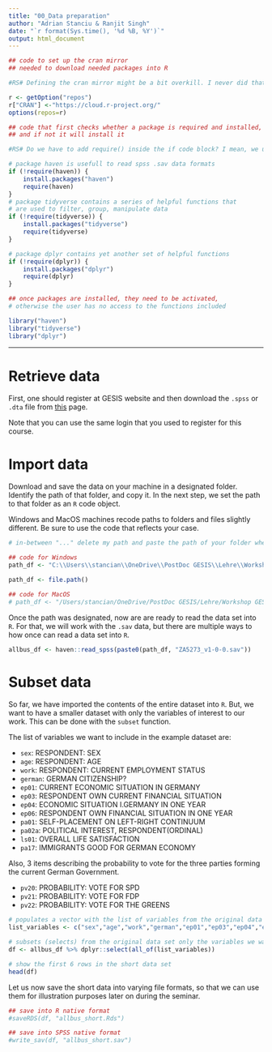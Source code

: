 ```yaml
---
title: "00_Data preparation"
author: "Adrian Stanciu & Ranjit Singh"
date: "`r format(Sys.time(), '%d %B, %Y')`"
output: html_document
---
```


```r
## code to set up the cran mirror
## needed to download needed packages into R

#RS# Defining the cran mirror might be a bit overkill. I never did that one in RStudio ;)

r <- getOption("repos")
r["CRAN"] <-"https://cloud.r-project.org/"
options(repos=r)

## code that first checks whether a package is required and installed,
## and if not it will install it 

#RS# Do we have to add require() inside the if code block? I mean, we use library below anyway to load everything.

# package haven is usefull to read spss .sav data formats
if (!require(haven)) {
    install.packages("haven")
    require(haven)
}
# package tidyverse contains a series of helpful functions that 
# are used to filter, group, manipulate data
if (!require(tidyverse)) {
    install.packages("tidyverse")
    require(tidyverse)
}

# package dplyr contains yet another set of helpful functions
if (!require(dplyr)) {
    install.packages("dplyr")
    require(dplyr)
}

## once packages are installed, they need to be activated,
# otherwise the user has no access to the functions included

library("haven")
library("tidyverse")
library("dplyr")
```

___
# Retrieve data

First, one should register at GESIS website and then download the `.spss` or `.dta` file from [this](https://search.gesis.org/research_data/ZA5273) page.

Note that you can use the same login that you used to register for this course.

# Import data

<!-- #RS# I would suggest we simply put data in the same folder as the .rmd. 
Or into a data folder. That way, we do not need to deal with file paths.

However, if you want to show file paths, consider to use file.path()
path_df <- file.path("C:", "Users", "stancian", "OneDrive", "PostDoc GESIS", "Lehre", "Workshop GESIS", "data")

That way, the path is OS independent
-->

Download and save the data on your machine in a designated folder. Identify the path of that folder, and copy it. In the next step, we set the path to that folder as an `R` code object. 

Windows and MacOS machines recode paths to folders and files slightly different. Be sure to use the code that reflects your case.

```r
# in-between "..." delete my path and paste the path of your folder where the data is stored on your machine

## code for Windows
path_df <- "C:\\Users\\stancian\\OneDrive\\PostDoc GESIS\\Lehre\\Workshop GESIS\\data\\"

path_df <- file.path()

## code for MacOS
# path_df <- "/Users/stancian/OneDrive/PostDoc GESIS/Lehre/Workshop GESIS/data/"

```

Once the path was designated, now are are ready to read the data set into `R`. For that, we will work with the `.sav` data, but there are multiple ways to how once can read a data set into `R`. 

<!---In the code below, we,--->
<!---use the function "read_spss()" from the package "haven"--->
<!---then we attach the designated path to our data with the function paste0()--->
<!---and finally we indicate the full name of the data we want to import into R --->

```r
allbus_df <- haven::read_spss(paste0(path_df, "ZA5273_v1-0-0.sav"))
```

# Subset data

So far, we have imported the contents of the entire dataset into `R`. But, we want to have a smaller dataset with only the variables of interest to our work. This can be done with the `subset` function.

The list of variables we want to include in the example dataset are:

- `sex`: RESPONDENT: SEX
- `age`: RESPONDENT: AGE
- `work`: RESPONDENT: CURRENT EMPLOYMENT STATUS
- `german`: GERMAN CITIZENSHIP?
- `ep01`: CURRENT ECONOMIC SITUATION IN GERMANY
- `ep03`: RESPONDENT OWN CURRENT FINANCIAL SITUATION
- `ep04`: ECONOMIC SITUATION I.GERMANY IN ONE YEAR
- `ep06`: RESPONDENT OWN FINANCIAL SITUATION IN ONE YEAR
- `pa01`: SELF-PLACEMENT ON LEFT-RIGHT CONTINUUM
- `pa02a`: POLITICAL INTEREST, RESPONDENT(ORDINAL)
- `ls01`: OVERALL LIFE SATISFACTION
- `pa17`: IMMIGRANTS GOOD FOR GERMAN ECONOMY

Also, 3 items describing the probability to vote for the three parties forming the current German Government.

- `pv20`: PROBABILITY: VOTE FOR SPD
- `pv21`: PROBABILITY: VOTE FOR FDP
- `pv22`: PROBABILITY: VOTE FOR THE GREENS

```r
# populates a vector with the list of variables from the original data set that we want to include in the example dataset
list_variables <- c("sex","age","work","german","ep01","ep03","ep04","ep06","pa01","pa02a","ls01","pa17","pv20","pv21","pv22")

# subsets (selects) from the original data set only the variables we want to keep
df <- allbus_df %>% dplyr::select(all_of(list_variables))

# show the first 6 rows in the short data set
head(df)
```

Let us now save the short data into varying file formats, so that we can use them for illustration purposes later on during the seminar.

```r
## save into R native format
#saveRDS(df, "allbus_short.Rds")

## save into SPSS native format
#write_sav(df, "allbus_short.sav")
```



